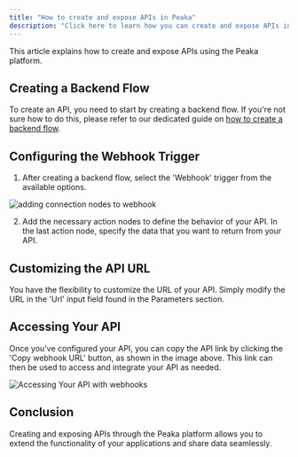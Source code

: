 ```yaml
---
title: "How to create and expose APIs in Peaka"
description: "Click here to learn how you can create and expose APIs in Peaka"
---
```


This article explains how to create and expose APIs using the Peaka platform.

## Creating a Backend Flow

To create an API, you need to start by creating a backend flow. If you're not sure how to do this, please refer to our dedicated guide on [how to create a backend flow](https://www.peaka.com/docs/flows/how-to-create-a-flow).

## Configuring the Webhook Trigger

1. After creating a backend flow, select the 'Webhook' trigger from the available options.

<img
  src="https://cdn.peaka.com/jexl/flows/craeting-and-exposing-api-1.png"
  alt="adding connection nodes to webhook"
/>

2. Add the necessary action nodes to define the behavior of your API. In the last action node, specify the data that you want to return from your API.

## Customizing the API URL

You have the flexibility to customize the URL of your API. Simply modify the URL in the 'Url' input field found in the Parameters section.

## Accessing Your API

Once you've configured your API, you can copy the API link by clicking the 'Copy webhook URL' button, as shown in the image above. This link can then be used to access and integrate your API as needed.

<img
  src="https://cdn.peaka.com/jexl/flows/craeting-and-exposing-api-2.png"
  alt="Accessing Your API with webhooks"
/>

## Conclusion

Creating and exposing APIs through the Peaka platform allows you to extend the functionality of your applications and share data seamlessly.
